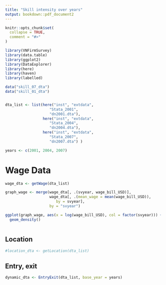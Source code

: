 ```yaml
---
title: "Skill intensity over years"
output: bookdown::pdf_document2 
---
```


```r
knitr::opts_chunk$set(
  collapse = TRUE,
  comment = "#>"
)
```

```r
library(VNFirmSurvey)
library(data.table)
library(ggplot2)
library(DataExplorer)
library(here)
library(haven)
library(labelled)
```

```r
data("skill_07_dta")
data("skill_01_dta")


dta_list <- list(here("inst", "extdata", 
                    "Stata_2001", 
                    "dn2001.dta"), 
                 here("inst", "extdata", 
                    "Stata_2004", 
                    "dn2004.dta"),
                 here("inst", "extdata", 
                    "Stata_2007", 
                    "dn2007.dta") )

years <- c(2001, 2004, 2007)

```

# Wage Data

```r

wage_dta <- getWage(dta_list)
```


```r
graph_wage <- merge(wage_dta[, .(svyear, wage_bill_USD)],
                    wage_dta[, .(mean_wage = mean(wage_bill_USD)), 
                       by = svyear], 
                    by = "svyear")

ggplot(graph_wage, aes(x = log(wage_bill_USD), col = factor(svyear))) + 
  geom_density()



```

## Location 
```r

#location_dta <- getLocation(dta_list)
```


## Entry, exit 
```r
dynamic_dta <- EntryExit(dta_list, base_year = years)
```


